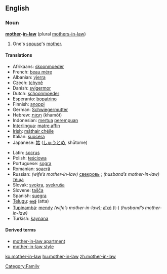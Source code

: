 ==English==

===Noun===
'''[[mother]]-[[in-law]]''' (plural [[mothers-in-law]])

# One's [[spouse]]'s [[mother]].

====Translations====
{{top}}
*Afrikaans: [[skoonmoeder]]
*French: [[beau mére]] {{f}}
*Albanian: [[vjerra]] {{f}}
*Czech: [[tchyně]] {{f}}
*Danish: [[svigermor]]
*Dutch: [[schoonmoeder]] {{f}}
*Esperanto: [[bopatrino]] {{f}} 
*Finnish: [[anoppi]]
*German: [[Schwiegermutter]] {{f}}
*Hebrew: [[חמות|חָמוֹת]] (khamót) {{f}} 
*Indonesian: [[mertua]] [[perempuan]]
*[[Interlingua]]: [[matre affin]] 
*[[Irish]]: [[máthair chéile]]
*Italian: [[suocera]] {{f}} 
*Japanese: [[姑]] ([[しゅうとめ]], shūtome)
{{mid}}
*Latin: [[socrus]] {{f}}
*Polish: [[teściowa]] {{f}}
*Portuguese: [[sogra]] {{f}}
*Romanian: [[soacră]] {{f}}
*Russian: ''(wife’s mother-in-law)'' [[свекровь]] {{f}}; ''(husband’s mother-in-law)'' [[тёща]] {{f}}
*Slovak: [[svokra]], [[svekruša]] {{f}}
*Slovene: [[tašča]] {{f}}
*Spanish: [[suegra]] {{f}}
*[[Telugu]]: [[అత్త]] (atta)
*[[Tupinambá]]: [[mendy]] ''(wife’s mother-in-law)''; [[aîxó]] (t-) ''(husband’s mother-in-law)''
*Turkish: [[kaynana]]
{{bottom}}

====Derived terms====
*[[mother-in-law apartment]]
*[[mother-in-law style]]

[[Category:Family]]

[[ko:mother-in-law]]
[[hu:mother-in-law]]
[[zh:mother-in-law]]